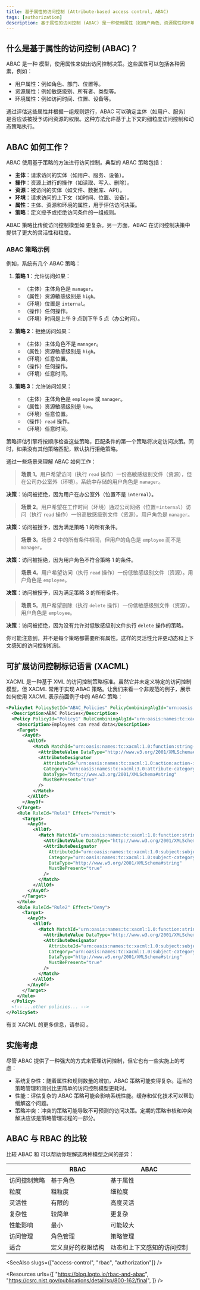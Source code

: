 ```yaml
---
title: 基于属性的访问控制 (Attribute-based access control, ABAC)
tags: [authorization]
description: 基于属性的访问控制 (ABAC) 是一种使用属性（如用户角色、资源属性和环境条件）来做出访问控制决策的访问控制模型。这是管理对受保护资源访问的灵活和动态方式。
---
```


## 什么是基于属性的访问控制 (ABAC)？

ABAC 是一种 <Ref slug="access-control" /> 模型，使用属性来做出访问控制决策。这些属性可以包括各种因素，例如：

- 用户属性：例如角色、部门、位置等。
- 资源属性：例如敏感级别、所有者、类型等。
- 环境属性：例如访问时间、位置、设备等。

通过评估这些属性并根据一组规则运行，ABAC 可以确定主体（如用户、服务）是否应该被授予访问资源的权限。这种方法允许基于上下文的细粒度访问控制和动态策略执行。

## ABAC 如何工作？

ABAC 使用基于策略的方法进行访问控制。典型的 ABAC 策略包括：

- **主体**：请求访问的实体（如用户、服务、设备）。
- **操作**：资源上进行的操作（如读取、写入、删除）。
- **资源**：被访问的实体（如文件、数据库、API）。
- **环境**：请求访问的上下文（如时间、位置、设备）。
- **属性**：主体、资源和环境的属性，用于评估访问决策。
- **策略**：定义授予或拒绝访问条件的一组规则。

ABAC 策略比传统访问控制模型如 <Ref slug="rbac" /> 更复杂。另一方面，ABAC 在访问控制决策中提供了更大的灵活性和粒度。

### ABAC 策略示例

例如，系统有几个 ABAC 策略：

1. **策略 1**：允许访问如果：

    - （主体）主体角色是 `manager`。
    - （属性）资源敏感级别是 `high`。
    - （环境）位置是 `internal`。
    - （操作）任何操作。
    - （环境）时间是上午 9 点到下午 5 点（办公时间）。

2. **策略 2**：拒绝访问如果：

    - （主体）主体角色不是 `manager`。
    - （属性）资源敏感级别是 `high`。
    - （环境）任意位置。
    - （操作）任何操作。
    - （环境）任意时间。

3. **策略 3**：允许访问如果：

    - （主体）主体角色是 `employee` 或 `manager`。
    - （属性）资源敏感级别是 `low`。
    - （环境）任意位置。
    - （操作）`read` 操作。
    - （环境）任意时间。

策略评估引擎将按顺序检查这些策略，匹配条件的第一个策略将决定访问决策。同时，如果没有其他策略匹配，默认执行拒绝策略。

通过一些场景来理解 ABAC 如何工作：

> **场景 1**。用户希望访问（执行 `read` 操作）一份高敏感级别文件（资源），但在公司办公室外（环境）。系统中存储的用户角色是 `manager`。
  
**决策**：访问被拒绝，因为用户在办公室外（位置不是 `internal`）。

> **场景 2**。用户希望在工作时间（环境）通过公司网络（位置=`internal`）访问（执行 `read` 操作）一份高敏感级别文件（资源）。用户角色是 `manager`。

**决策**：访问被授予，因为满足策略 1 的所有条件。

> **场景 3**。场景 2 中的所有条件相同，但用户的角色是 `employee` 而不是 `manager`。

**决策**：访问被拒绝，因为用户角色不符合策略 1 的条件。

> **场景 4**。用户希望访问（执行 `read` 操作）一份低敏感级别文件（资源）。用户角色是 `employee`。

**决策**：访问被授予，因为满足策略 3 的所有条件。

> **场景 5**。用户希望删除（执行 `delete` 操作）一份低敏感级别文件（资源）。用户角色是 `employee`。

**决策**：访问被拒绝，因为没有允许对低敏感级别文件执行 `delete` 操作的策略。

你可能注意到，并不是每个策略都需要所有属性。这样的灵活性允许更动态和上下文感知的访问控制机制。

## 可扩展访问控制标记语言 (XACML)

XACML 是一种基于 XML 的访问控制策略标准。虽然它并未定义特定的访问控制模型，但 XACML 常用于实现 ABAC 策略。让我们来看一个非规范的例子，展示如何使用 XACML 表示前面例子中的 ABAC 策略：

```xml
<PolicySet PolicySetId="ABAC_Policies" PolicyCombiningAlgId="urn:oasis:names:tc:xacml:3.0:policy-combining-algorithm:deny-overrides">
  <Description>ABAC Policies</Description>
  <Policy PolicyId="Policy1" RuleCombiningAlgId="urn:oasis:names:tc:xacml:3.0:rule-combining-algorithm:deny-overrides">
    <Description>Employees can read data</Description>
    <Target>
      <AnyOf>
        <AllOf>
          <Match MatchId="urn:oasis:names:tc:xacml:1.0:function:string-equal">
            <AttributeValue DataType="http://www.w3.org/2001/XMLSchema#string">read</AttributeValue>
            <AttributeDesignator
              AttributeId="urn:oasis:names:tc:xacml:1.0:action:action-id"
              Category="urn:oasis:names:tc:xacml:3.0:attribute-category:action"
              DataType="http://www.w3.org/2001/XMLSchema#string"
              MustBePresent="true"
            />
          </Match>
        </AllOf>
      </AnyOf>
    </Target>
    <Rule RuleId="Rule1" Effect="Permit">
      <Target>
        <AnyOf>
          <AllOf>
            <Match MatchId="urn:oasis:names:tc:xacml:1.0:function:string-equal">
              <AttributeValue DataType="http://www.w3.org/2001/XMLSchema#string">employee</AttributeValue>
              <AttributeDesignator
                AttributeId="urn:oasis:names:tc:xacml:1.0:subject:subject-id"
                Category="urn:oasis:names:tc:xacml:1.0:subject-category:access-subject"
                DataType="http://www.w3.org/2001/XMLSchema#string"
                MustBePresent="true"
              />
            </Match>
          </AllOf>
        </AnyOf>
      </Target>
    </Rule>
    <Rule RuleId="Rule2" Effect="Deny">
      <Target>
        <AnyOf>
          <AllOf>
            <Match MatchId="urn:oasis:names:tc:xacml:1.0:function:string-equal">
              <AttributeValue DataType="http://www.w3.org/2001/XMLSchema#string">user</AttributeValue>
              <AttributeDesignator
                AttributeId="urn:oasis:names:tc:xacml:1.0:subject:subject-id"
                Category="urn:oasis:names:tc:xacml:1.0:subject-category:access-subject"
                DataType="http://www.w3.org/2001/XMLSchema#string"
                MustBePresent="true"
              />
            </Match>
          </AllOf>
        </AnyOf>
      </Target>
    </Rule>
  </Policy>
  <!-- ...other policies... -->
</PolicySet>
```

有关 XACML 的更多信息，请参阅 <Ref slug="xacml" />。

## 实施考虑

尽管 ABAC 提供了一种强大的方式来管理访问控制，但它也有一些实施上的考虑：

- 系统复杂性：随着属性和规则数量的增加，ABAC 策略可能变得复杂。适当的策略管理和测试比更简单的访问控制模型更耗时。
- 性能：评估复杂的 ABAC 策略可能会影响系统性能。缓存和优化技术可以帮助缓解这个问题。
- 策略冲突：冲突的策略可能导致不可预测的访问决策。定期的策略审核和冲突解决应该是策略管理过程的一部分。

## ABAC 与 RBAC 的比较

比较 ABAC 和 <Ref slug="rbac" /> 可以帮助你理解这两种模型之间的差异：

|                       | RBAC                               | ABAC                                     |
|-----------------------|------------------------------------|------------------------------------------|
| 访问控制策略         | 基于角色                           | 基于属性                                 |
| 粒度                 | 粗粒度                             | 细粒度                                   |
| 灵活性               | 有限的                             | 高度灵活                                 |
| 复杂性               | 较简单                             | 更复杂                                   |
| 性能影响             | 最小                               | 可能较大                                 |
| 访问管理             | 角色管理                           | 策略管理                                 |
| 适合                 | 定义良好的权限结构                 | 动态和上下文感知的访问控制               |

<SeeAlso slugs={["access-control", "rbac", "authorization"]} />

<Resources
  urls={[
    "https://blog.logto.io/rbac-and-abac",
    "https://csrc.nist.gov/publications/detail/sp/800-162/final",
  ]}
/>
